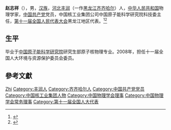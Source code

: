 '''赵志祥'''（{{bd|1950年|8月|}}），男，[[汉族|汉族]]，[[河北|河北]][[丰润|丰润]]（一作[[黑龙江|黑龙江]][[齐齐哈尔|齐齐哈尔]]）人，[[中华人民共和国|中华人民共和国]]物理学家，[[中国共产党|中国共产党]]党员，中国核工业集团公司中国原子能科学研究院科技委主任，[[第十一届全国人民代表大会|第十一届全国人民代表大会]]黑龙江地区代表。<ref>{{cite web|author=新华网|title=第十一届全国人大代表|url=http://news.xinhuanet.com/ziliao/2008-03/03/content_7708230.htm?node=36628|publisher=新华网|accessdate=2014-01-07|archive-date=2014-01-10|archive-url=https://web.archive.org/web/20140110211415/http://news.xinhuanet.com/ziliao/2008-03/03/content_7708230.htm?node=36628|dead-url=no}}</ref><ref>{{cite news|title=全国人大代表信息-赵志祥|url=http://210.82.31.1:8084/delegate/viewDelegate.action?dbid=110610|accessdate=2013-04-05|newspaper=全国人大网|archive-url=https://web.archive.org/web/20121025001152/http://www.npc.gov.cn/delegate/viewDelegate.action?dbid=110610|archive-date=2012-10-25|dead-url=yes}}</ref>

== 生平 ==
毕业于[[中国原子能科学研究院|中国原子能科学研究院]]研究生部原子核物理专业。2008年，担任十一届全国人大环境与资源保护委员会委员。

== 參考文獻 ==
{{reflist}}

{{Navboxes 
| title  = 赵志祥在[[中国物理学会|中国物理学会]]的职务
| list1  =
{{中国物理学会第七届理事会}}
{{中国物理学会第九届理事会}}
{{中国物理学会第十届理事会}}
}}

{{Authority control}}
{{DEFAULTSORT:Zhao赵}}
[[Category:趙姓|Zhi]]
[[Category:丰润人|Category:丰润人]]
[[Category:齐齐哈尔人|Category:齐齐哈尔人]]
[[Category:中国共产党党员|Category:中国共产党党员]]
[[Category:中国核工业集团人物|Category:中国核工业集团人物]]
[[Category:中国物理学会理事|Category:中国物理学会理事]]
[[Category:中国物理学会常务理事|Category:中国物理学会常务理事]]
[[Category:第十一届全国人大代表|Category:第十一届全国人大代表]]